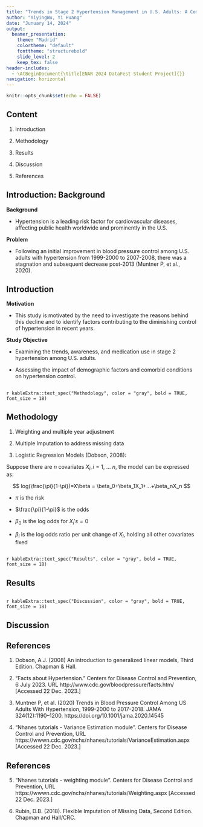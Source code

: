 ```yaml
---
title: "Trends in Stage 2 Hypertension Management in U.S. Adults: A Comprehensive Analysis (1999-2020)"
author: "YiyingWu, Yi Huang"
date: "Junuary 14, 2024"
output:
  beamer_presentation:
    theme: "Madrid"
    colortheme: "default"
    fonttheme: "structurebold"
    slide_level: 2
    keep_tex: false
header-includes:
  - \AtBeginDocument{\title[ENAR 2024 DataFest Student Project]{}}
navigation: horizontal
---
```


```r
knitr::opts_chunk$set(echo = FALSE)
```

## Content

1.  Introduction

2.  Methodology

3.  Results

4.  Discussion

5.  References

## Introduction: Background


**Background**

- Hypertension is a leading risk factor for cardiovascular diseases, affecting public health worldwide and prominently in the U.S. 

**Problem**

- Following an initial improvement in blood pressure control among U.S. adults with hypertension from 1999-2000 to 2007-2008, there was a stagnation and subsequent decrease post-2013 (Muntner P, et al., 2020).

## Introduction

**Motivation** 

- This study is motivated by the need to investigate the reasons behind this decline and to identify factors contributing to the diminishing control of hypertension in recent years.

**Study Objective**

- Examining the trends, awareness, and medication use in stage 2 hypertension among U.S. adults. 

- Assessing the impact of demographic factors and comorbid conditions on hypertension control.

##

`r kableExtra::text_spec("Methodology", color = "gray", bold = TRUE, font_size = 18)`

## Methodology

1. Weighting and multiple year adjustment

2. Multiple Imputation to address missing data

3. Logistic Regression Models (Dobson, 2008):

Suppose there are $n$ covariates $X_i, i=1,\ ...\ n$, the model can be expressed as:

$$
log(\frac{\pi}{1-\pi})=X\beta = \beta_0+\beta_1X_1+...+\beta_nX_n
$$

- $\pi$ is the risk

- $\frac{\pi}{1-\pi}$ is the odds

- $\beta_0$ is the log odds for $X_i's=0$

- $\beta_i$ is the log odds ratio per unit change of $X_i$, holding all other covariates fixed

##

`r kableExtra::text_spec("Results", color = "gray", bold = TRUE, font_size = 18)`

## Results


##

`r kableExtra::text_spec("Discussion", color = "gray", bold = TRUE, font_size = 18)`

## Discussion


## References

1. Dobson, A.J. (2008) An introduction to generalized linear models, Third Edition. Chapman & Hall. 

2. “Facts about Hypertension.” Centers for Disease Control and Prevention, 6 July 2023. URL http://www.cdc.gov/bloodpressure/facts.htm/ [Accessed 22 Dec. 2023.]

3. Muntner P, et al. (2020) Trends in Blood Pressure Control Among US Adults With Hypertension, 1999-2000 to 2017-2018. JAMA 324(12):1190–1200. https://doi.org/10.1001/jama.2020.14545

4. “Nhanes tutorials - Variance Estimation module”. Centers for Disease Control and Prevention, URL https://wwwn.cdc.gov/nchs/nhanes/tutorials/VarianceEstimation.aspx [Accessed 22 Dec. 2023.]

## References

5. “Nhanes tutorials - weighting module”. Centers for Disease Control and Prevention, URL https://wwwn.cdc.gov/nchs/nhanes/tutorials/Weighting.aspx [Accessed 22 Dec. 2023.]

6. Rubin, D.B. (2018). Flexible Imputation of Missing Data, Second Edition. Chapman and Hall/CRC.
